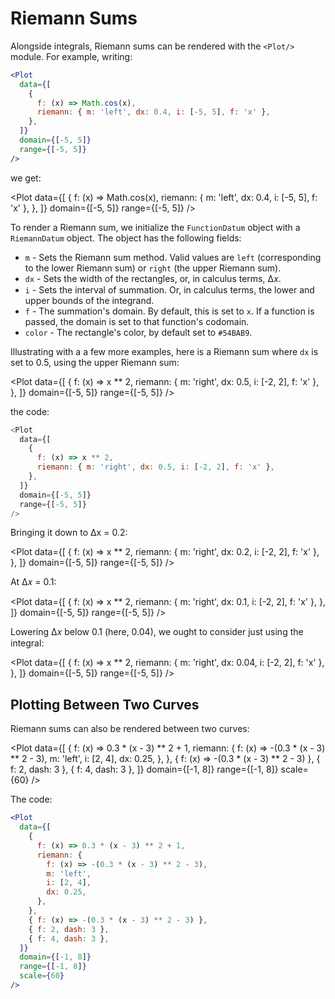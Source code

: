 
<Meta title="Plotters/Riemann Sums" component={Plot} />

# Riemann Sums

Alongside integrals, Riemann sums can be rendered with the `<Plot/>` module. For example, writing:

```jsx
<Plot
  data={[
    {
      f: (x) => Math.cos(x),
      riemann: { m: 'left', dx: 0.4, i: [-5, 5], f: 'x' },
    },
  ]}
  domain={[-5, 5]}
  range={[-5, 5]}
/>
```

we get:

<Plot
  data={[
    {
      f: (x) => Math.cos(x),
      riemann: { m: 'left', dx: 0.4, i: [-5, 5], f: 'x' },
    },
  ]}
  domain={[-5, 5]}
  range={[-5, 5]}
/>

To render a Riemann sum, we initialize the `FunctionDatum` object with a `RiemannDatum` object. The object has the following fields:

- `m` - Sets the Riemann sum method. Valid values are `left` (corresponding to the lower Riemann sum) or `right` (the upper Riemann sum).
- `dx` - Sets the width of the rectangles, or, in calculus terms, Δ𝑥.
- `i` - Sets the interval of summation. Or, in calculus terms, the lower and upper bounds of the integrand.
- `f` - The summation's domain. By default, this is set to `x`. If a function is passed, the domain is set to that function's codomain.
- `color` - The rectangle's color, by default set to `#54BAB9`.

Illustrating with a a few more examples, here is a Riemann sum where `dx` is set to 0.5, using the upper Riemann sum:

<Plot
  data={[
    {
      f: (x) => x ** 2,
      riemann: { m: 'right', dx: 0.5, i: [-2, 2], f: 'x' },
    },
  ]}
  domain={[-5, 5]}
  range={[-5, 5]}
/>

the code:

```javascript
<Plot
  data={[
    {
      f: (x) => x ** 2,
      riemann: { m: 'right', dx: 0.5, i: [-2, 2], f: 'x' },
    },
  ]}
  domain={[-5, 5]}
  range={[-5, 5]}
/>
```

Bringing it down to Δx = 0.2:

<Plot
  data={[
    {
      f: (x) => x ** 2,
      riemann: { m: 'right', dx: 0.2, i: [-2, 2], f: 'x' },
    },
  ]}
  domain={[-5, 5]}
  range={[-5, 5]}
/>

At Δ𝑥 = 0.1:

<Plot
  data={[
    {
      f: (x) => x ** 2,
      riemann: { m: 'right', dx: 0.1, i: [-2, 2], f: 'x' },
    },
  ]}
  domain={[-5, 5]}
  range={[-5, 5]}
/>

Lowering Δ𝑥 below 0.1 (here, 0.04), we ought to consider just using the integral:

<Plot
  data={[
    {
      f: (x) => x ** 2,
      riemann: { m: 'right', dx: 0.04, i: [-2, 2], f: 'x' },
    },
  ]}
  domain={[-5, 5]}
  range={[-5, 5]}
/>

## Plotting Between Two Curves

Riemann sums can also be rendered between two curves:

<Plot
  data={[
    {
      f: (x) => 0.3 * (x - 3) ** 2 + 1,
      riemann: {
        f: (x) => -(0.3 * (x - 3) ** 2 - 3),
        m: 'left',
        i: [2, 4],
        dx: 0.25,
      },
    },
    { f: (x) => -(0.3 * (x - 3) ** 2 - 3) },
    { f: 2, dash: 3 },
    { f: 4, dash: 3 },
  ]}
  domain={[-1, 8]}
  range={[-1, 8]}
  scale={60}
/>

The code:

```jsx
<Plot
  data={[
    {
      f: (x) => 0.3 * (x - 3) ** 2 + 1,
      riemann: {
        f: (x) => -(0.3 * (x - 3) ** 2 - 3),
        m: 'left',
        i: [2, 4],
        dx: 0.25,
      },
    },
    { f: (x) => -(0.3 * (x - 3) ** 2 - 3) },
    { f: 2, dash: 3 },
    { f: 4, dash: 3 },
  ]}
  domain={[-1, 8]}
  range={[-1, 8]}
  scale={60}
/>
```